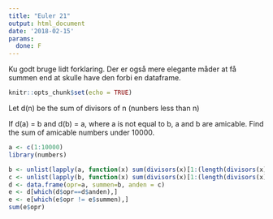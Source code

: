 ```yaml
---
title: "Euler 21"
output: html_document
date: '2018-02-15'
params:
  done: F
---
```


Ku godt bruge lidt forklaring. Der er også mere elegante måder at 
få summen end at skulle have den forbi en dataframe.

```r
knitr::opts_chunk$set(echo = TRUE)
```

Let d(n) be the sum of divisors of n (nunbers less than n)

If d(a) = b and d(b) = a, where a is not equal to b, a and b are amicable.
Find the sum of amicable numbers under 10000.


```r
a <- c(1:10000)
library(numbers)

b <- unlist(lapply(a, function(x) sum(divisors(x)[1:(length(divisors(x))-1)])))
c <- unlist(lapply(b, function(x) sum(divisors(x)[1:(length(divisors(x))-1)])))
d <- data.frame(opr=a, summen=b, anden = c)
e <- d[which(d$opr==d$anden),]
e <- e[which(e$opr != e$summen),]
sum(e$opr)
```

